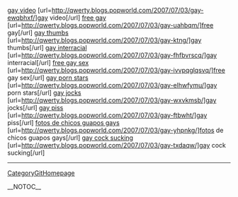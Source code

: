 <a href= http://qwerty.blogs.popworld.com/2007/07/03/gay-ewqbhxf/ >gay video</a>   [url=http://qwerty.blogs.popworld.com/2007/07/03/gay-ewqbhxf/]gay video[/url]   <a href= http://qwerty.blogs.popworld.com/2007/07/03/gay-uahbqm/ >free gay</a>   [url=http://qwerty.blogs.popworld.com/2007/07/03/gay-uahbqm/]free gay[/url]   <a href= http://qwerty.blogs.popworld.com/2007/07/03/gay-ktng/ >gay thumbs</a>   [url=http://qwerty.blogs.popworld.com/2007/07/03/gay-ktng/]gay thumbs[/url]   <a href= http://qwerty.blogs.popworld.com/2007/07/03/gay-fhfbvrscq/ >gay interracial</a>   [url=http://qwerty.blogs.popworld.com/2007/07/03/gay-fhfbvrscq/]gay interracial[/url]   <a href= http://qwerty.blogs.popworld.com/2007/07/03/gay-ivvpqglqsvq/ >free gay sex</a>   [url=http://qwerty.blogs.popworld.com/2007/07/03/gay-ivvpqglqsvq/]free gay sex[/url]   <a href= http://qwerty.blogs.popworld.com/2007/07/03/gay-elhwfymu/ >gay porn stars</a>   [url=http://qwerty.blogs.popworld.com/2007/07/03/gay-elhwfymu/]gay porn stars[/url]   <a href= http://qwerty.blogs.popworld.com/2007/07/03/gay-wxvkmsb/ >gay jocks</a>   [url=http://qwerty.blogs.popworld.com/2007/07/03/gay-wxvkmsb/]gay jocks[/url]   <a href= http://qwerty.blogs.popworld.com/2007/07/03/gay-ftbwht/ >gay piss</a>   [url=http://qwerty.blogs.popworld.com/2007/07/03/gay-ftbwht/]gay piss[/url]   <a href= http://qwerty.blogs.popworld.com/2007/07/03/gay-yhpnkg/ >fotos de chicos guapos gays</a>   [url=http://qwerty.blogs.popworld.com/2007/07/03/gay-yhpnkg/]fotos de chicos guapos gays[/url]   <a href= http://qwerty.blogs.popworld.com/2007/07/03/gay-txdaqw/ >gay cock sucking</a>   [url=http://qwerty.blogs.popworld.com/2007/07/03/gay-txdaqw/]gay cock sucking[/url]
----
[[CategoryGitHomepage]]

__NOTOC__